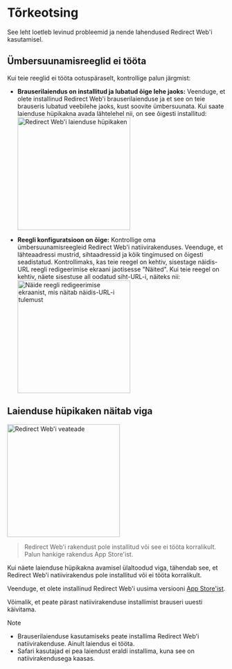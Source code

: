 
# Tõrkeotsing

See leht loetleb levinud probleemid ja nende lahendused Redirect Web'i kasutamisel.

<TOCInline toc={toc} />

## Ümbersuunamisreeglid ei tööta

Kui teie reeglid ei tööta ootuspäraselt, kontrollige palun järgmist:

- **Brauserilaiendus on installitud ja lubatud õige lehe jaoks:** Veenduge, et olete installinud Redirect Web'i brauserilaienduse ja et see on teie brauseris lubatud veebilehe jaoks, kust soovite ümbersuunata. Kui saate laienduse hüpikakna avada lähtelehel nii, on see õigesti installitud:
    <Image src={ExtensionPopup} alt="Redirect Web'i laienduse hüpikaken" width="260" hasShadow/>

- **Reegli konfiguratsioon on õige:** Kontrollige oma ümbersuunamisreegleid Redirect Web'i natiivirakenduses. Veenduge, et lähteaadressi mustrid, sihtaadressid ja kõik tingimused on õigesti seadistatud. Kontrollimaks, kas teie reegel on kehtiv, sisestage näidis-URL reegli redigeerimise ekraani jaotisesse "Näited". Kui teie reegel on kehtiv, näete sisestuse all oodatud siht-URL-i, näiteks nii:
    <Image src={RuleEditExampleResult} alt="Näide reegli redigeerimise ekraanist, mis näitab näidis-URL-i tulemust" width="260" hasShadow/>

## Laienduse hüpikaken näitab viga

<Image src={ErrorOverlay} alt="Redirect Web'i veateade" width="260" hasShadow hasRoundedCorners/>

> Redirect Web'i rakendust pole installitud või see ei tööta korralikult.
> Palun hankige rakendus App Store'ist.

Kui näete laienduse hüpikakna avamisel ülaltoodud viga, tähendab see, et Redirect Web'i natiivirakendus pole installitud või ei tööta korralikult.

Veenduge, et olete installinud Redirect Web'i uusima versiooni [App Store'ist](https://apps.apple.com/app/id1571283503).

Võimalik, et peate pärast natiivirakenduse installimist brauseri uuesti käivitama.

> [!NOTE]
> * Brauserilaienduse kasutamiseks peate installima Redirect Web'i natiivirakenduse. Ainult laiendus ei tööta.
> * Safari kasutajad ei pea laiendust eraldi installima, kuna see on natiivirakendusega kaasas.
